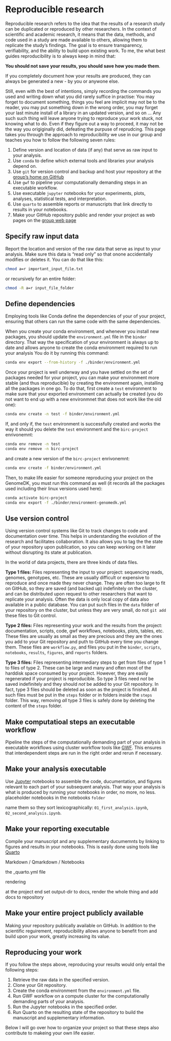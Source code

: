 
# Reproducible research {#sec-reproducible-reserach}

Reproducible research refers to the idea that the results of a research study can be duplicated or reproduced by other researchers. In the context of scientific and academic research, it means that the data, methods, and code used in a study are made available to others, allowing them to replicate the study's findings. The goal is to ensure transparency, verifiability, and the ability to build upon existing work. To me, the what best guides reproducibility is to always keep in mind that:

 **You should not save your results, you should save how you made them**. 
 
 If you completely document how your results are produced, they can always be generated a new - by you or anywone else. 

Still, even with the best of intentions, simply recording the commands you used and writing down what you did rarely suffice in practise: You may forget to document something, things you feel are implicit may not be to the reader, you may put something down in the wrong order, you may forget your last minute install of a library in an updated version, and so on ... Any such such thing will leave anyone trying to reproduce your work stuck, not knowing what to do. Even if they figure out a way to proceed, it may not be the way you origiginally did, defeating the purpuse of reprudcing. This page takes you through the approach to reproducibility we use in our group and teaches you how to follow the following seven rules:

1. Define version and location of data (if any) that serve as raw input to your analysis.
2. Use `conda` to define which external tools and libraries your analysis depend on.
3. Use `git` for version control and backup and host your repository at the [group's home on GitHub](https://github.com/munch-lab)
4. Use `gwf` to pipeline your computationally demanding steps in an executable workflow.
5. Use executable `jupyter` notebooks for your experiments, plots, analyses, statistical tests, and interpretation.
6. Use `quarto` to assemble reports or manuscripts that link directly to results in your notebooks.
7. Make your GitHub repository public and render your project as web pages on the [group web page]()

## Specify raw input data

Report the location and version of the raw data that serve as input to your analysis. Make sure this data is "read only" so that onone accidentally modifies or deletes it. You can do that like this:

```.bash
chmod a=r important_input_file.txt
```

or recursively for an entire folder:

```.bash
chmod -R a=r input_file_folder
```

## Define dependencies

Employing tools like Conda define the dependencies of your of your project, ensuring that others can run the same code with the same dependencies.

When you create your conda environment, and whenever you install new packages, you should update the `environment.yml` file in the `binder` directory. That way the specification of your environment is always up to date and allows anyone to create the conda environment required to run your analysis You do it by running this command:

```.bash
conda env export --from-history -f ./binder/environment.yml
```

Once your project is well underway and you have settled on the set of packages needed for your project, you can make your environment more stable (and thus reproducible) by creating the environment again, installing all the packages in one go. To do that, first create a `test` environment to make sure that your exported environment can actually be created (you do not want to end up with a new environmnet that does not work like the old one):

```.bash
conda env create -n test -f binder/environment.yml
```

If, and only if, the `test` environment is successfully created and works the way it should you delete the `test` environment and the `birc-project` enrivonemnt:

```.bash
conda env remove -n test
conda env remove -n birc-project
```

and create a new version of the `birc-project` enrivonemnt:

```.bash
conda env create -f binder/environment.yml
```

Then, to make life easier for someone reproducing your project on the GenomeDK, you must run this command as well (it records all the packages used including their linux versions used here):

```.bash
conda activate birc-project
conda env export -f ./binder/environment-genomedk.yml
```


## Use version control

Using version control systems like Git to track changes to code and documentation over time. This helps in understanding the evolution of the research and facilitates collaboration. It also allows you to tag the the state of your repository upon publication, so you can keep working on it later without disrupting its state at publication.

In the world of data projects, there are three kinds of data files. 

**Type 1 files:** Files representing the input to your project: sequencing reads, genomes, genotypes, etc. These are usually difficult or expensive to reproduce and once made they never change. They are often too large to fit on GitHub, so they are saved (and backed up) indefinitely on the cluster, and can be distributed upon request to other researchers that want to replicate your analysis. Often the data is only local copy of data also available in a public database. You can put such files in the `data` folder of your repository on the cluster, but unless they are very small, do not `git add` these files to Git control.

**Type 2 files:** Files representing your work and the results from the project: documentation, scripts, code, gwf workflows, notebooks, plots, tables, etc. These files are usually as small as they are precious and they are the ones you add to your Git repository and puth to GitHub every time you change them. These files are `workflow.py`, and files you put in the `binder`, `scripts`, `notebooks`, `results`, `figures`, and `reports` folders.
 
**Type 3 files:** Files representing intermediary steps to get from files of type 1 to files of type 2. These can be large and many and often most of the harddisk space consumed by your project. However, they are easily regenerated if your project is reproducible. So type 3 files need *not* be saved indefinitely and they should *not* be added to your Git repository. In fact, type 3 files should be deleted as soon as the project is finished. All such files must be put in the `steps` folder or in folders inside the `steps` folder. This way, removing *all* type 3 files is safely done by deleting the content of the `steps` folder.

## Make computatioal steps an executable workflow 

Pipeline the steps of the computationally demanding part of your analysis in executable workflows using cluster workflow tools like [GWF](https://gwf.app/). This ensures that interdependent steps are run in the right order and rerun if necessary.

## Make your analysis executable

Use [Jupyter](https://jupyter.org/) notebooks to assemble the code, ducumentation, and figures relevant to each part of your subsequent analysis. That way your analysis is what is produced by running your notebooks in order, no more, no less.
placeholder notebooks in the notebooks `folder`

name them so they sort lexicographically: `01_first_analysis.ipynb`, ` 02_second_analysis.ipynb`.


## Make your reporting executable

Compile your manuscript and any supplementary ducumemnts by linking to figures and results in your notebooks. This is easily done using tools like [Quarto](https://quarto.org/)

Markdown / Qmarkdown / Notebooks

the _quarto.yml file

rendering

at the project end set output-dir to docs, render the whole thing and add docs to repository

## Make your entire project publicly available

Making your repository publically available on GitHub. In addition to the scientific reguirement, reproducibility allows anyone to benefit from and build upon your work, greatly increasing its value.


## Reproducing your work

If you follow the steps above, reproducing your results would only entail the following steps:

1. Retrieve the raw data in the specified version.
2. Clone your Git repository.
3. Create the conda environment from the `environment.yml` file.
4. Run GWF workflow on a compute cluster for the computationally demanding parts of your analysis.
5. Run the Jupyter notebooks in the specified order.
6. Run Quarto on the resulting state of the repository to build the manuscript and supplementary information.

Below I will go over how to organize your project so that these steps also contribute to makeing your own life easier. 